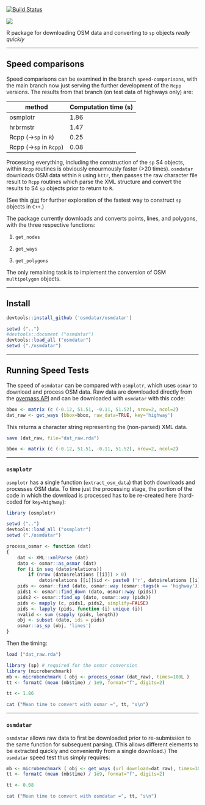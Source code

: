 [![Build Status](https://travis-ci.org/osmdatar/osmdatar.svg?branch=master)](https://travis-ci.org/osmdatar/osmdatar)

![](./figure/map.png)

R package for downloading OSM data and converting to `sp` objects *really quickly*

------------


## Speed comparisons

Speed comparisons can be examined in the branch `speed-comparisons`, with the
main branch now just serving the further development of the `Rcpp` versions. The
results from that branch (on test data of highways only) are:

method    |   Computation time (s)
------  | ------    
osmplotr    |   1.86
hrbrmstr    |   1.47    
Rcpp (->`sp` in `R`)    |   0.25
Rcpp (->`sp` in `Rcpp`)    |   0.08

Processing everything, including the construction of the `sp` S4 objects, within
`Rcpp` routines is obviously enourmously faster (>20 times). `osmdatar`
downloads OSM data within `R` using `httr`, then passes the raw character file
result to `Rcpp` routines which parse the XML structure and convert the results
to S4 `sp` objects prior to return to `R`.

(See this 
[gist](https://gist.github.com/mpadge/c046031989e5eb7d8d8ec49a3a3136ae) for
further exploration of the fastest way to construct `sp` objects in `C++`.)

The package currently downloads and converts points, lines, and polygons, with
the three respective functions:

1. `get_nodes`

2. `get_ways`

3. `get_polygons`

The only remaining task is to implement the conversion of OSM `multipolygon`
objects.

------

## Install

```r
devtools::install_github ('osmdatar/osmdatar')
```
```r
setwd ("..")
#devtools::document ("osmdatar")
devtools::load_all ("osmdatar")
setwd ("./osmdatar")
```

------

## Running Speed Tests

The speed of `osmdatar` can be compared with `osmplotr`, which uses `osmar` to
download and process OSM data. Raw data are downloaded directly from the
[overpass API](https://overpass-api.de) and can be downloaded with `osmdatar`
with this code:
```r
bbox <- matrix (c (-0.12, 51.51, -0.11, 51.52), nrow=2, ncol=2) 
dat_raw <- get_ways (bbox=bbox, raw_data=TRUE, key='highway')
```
This returns a character string representing the (non-parsed) XML data.

```r
save (dat_raw, file="dat_raw.rda")
```
```r
bbox <- matrix (c (-0.12, 51.51, -0.11, 51.52), nrow=2, ncol=2) 
```

------

### `osmplotr`

`osmplotr` has a single function (`extract_osm_data`) that both downloads and
processes OSM data. To time just the processing stage, the portion of the code
in which the download is processed has to be re-created here (hard-coded for
`key=highway`):

```r
library (osmplotr)
```
```r
setwd ("..")
devtools::load_all ("osmplotr")
setwd ("./osmdatar")
```

```r
process_osmar <- function (dat)
{
    dat <- XML::xmlParse (dat)
    dato <- osmar::as_osmar (dat)
    for (i in seq (dato$relations))
        if (nrow (dato$relations [[i]]) > 0)
            dato$relations [[i]]$id <- paste0 ('r', dato$relations [[i]]$id)
    pids <- osmar::find (dato, osmar::way (osmar::tags(k == 'highway')))
    pids1 <- osmar::find_down (dato, osmar::way (pids))
    pids2 <- osmar::find_up (dato, osmar::way (pids))
    pids <- mapply (c, pids1, pids2, simplify=FALSE)
    pids <- lapply (pids, function (i) unique (i))
    nvalid <- sum (sapply (pids, length))
    obj <- subset (dato, ids = pids)
    osmar::as_sp (obj, 'lines')
}
```
Then the timing:

```r
load ("dat_raw.rda")
```
```r
library (sp) # required for the osmar conversion
library (microbenchmark)
mb <- microbenchmark ( obj <- process_osmar (dat_raw), times=100L )
tt <- formatC (mean (mb$time) / 1e9, format="f", digits=2)
```
```r
tt <- 1.86
```
```r
cat ("Mean time to convert with osmar =", tt, "s\n")
```

------

### `osmdatar`

`osmdatar` allows raw data to first be downloaded prior to re-submission to the
same function for subsequent parsing.  (This allows different elements to be
extracted quickly and conveniently from a single download.) The `osmdatar` speed
test thus simply requires:
```r
mb <- microbenchmark ( obj <- get_ways (url_download=dat_raw), times=100L )
tt <- formatC (mean (mb$time) / 1e9, format="f", digits=2)
```
```r
tt <- 0.08
```
```r
cat ("Mean time to convert with osmdatar =", tt, "s\n")
```
